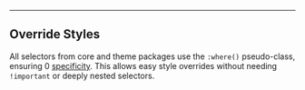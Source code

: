 ---

## Override Styles
All selectors from core and theme packages use the `:where()` pseudo-class, ensuring 0 [specificity](https://developer.mozilla.org/en-US/docs/Web/CSS/Specificity).
This allows easy style overrides without needing `!important` or deeply nested selectors.



